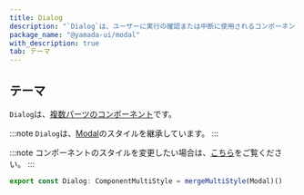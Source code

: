 ```yaml
---
title: Dialog
description: "`Dialog`は、ユーザーに実行の確認または中断に使用されるコンポーネントです。"
package_name: "@yamada-ui/modal"
with_description: true
tab: テーマ
---
```


## テーマ

`Dialog`は、[複数パーツのコンポーネント](/styled-system/theming/component-styles#複数パーツのコンポーネント)です。

:::note
`Dialog`は、[Modal](/components/overlay/modal)のスタイルを継承しています。
:::

:::note
コンポーネントのスタイルを変更したい場合は、[こちら](/styled-system/theming/customize-theme#コンポーネントのスタイルを変更する)をご覧ください。
:::

```ts
export const Dialog: ComponentMultiStyle = mergeMultiStyle(Modal)()
```
